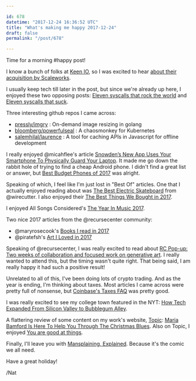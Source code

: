 ```yaml
---

id: 678
datetime: "2017-12-24 16:36:52 UTC"
title: "What's making me happy 2017-12-24"
draft: false
permalink: "/post/678"

---
```


Time for a morning #happy post!

I know a bunch of folks at [Keen IO](https://keen.io/), so I was excited to hear [about their acquisition by Scaleworks](https://medium.com/@Scaleworks/keen-io-is-joining-the-scaleworks-family-64869390dea0?source=ifttt--------------1).

I usually keep tech till later in the post, but since we're already up here, I enjoyed these two opposing posts: [Eleven syscalls that rock the world](https://www.cloudatomiclab.com/prosyscall/) and [Eleven syscalls that suck](https://www.cloudatomiclab.com/antisyscall/).

Three interesting github repos I came across:

 - [pressly/imgry](https://github.com/pressly/imgry) : On-demand image resizing in golang
 - [bloomberg/powerfulseal](https://github.com/bloomberg/powerfulseal) : A chaosmonkey for Kubernetes
 - [salemhilal/laurence](https://github.com/salemhilal/laurence) : A tool for caching APIs in Javascript for offline development

I really enjoyed @micahflee's article [Snowden’s New App Uses Your Smartphone To Physically Guard Your Laptop](https://theintercept.com/2017/12/22/snowdens-new-app-uses-your-smartphone-to-physically-guard-your-laptop/). It made me go down the rabbit hole of trying to find a cheap Android phone. I didn't find a great list or answer, but [Best Budget Phones of 2017](https://www.xda-developers.com/best-budget-phone-of-2017/) was alright.

Speaking of which, I feel like I'm just lost in "Best Of" articles. One that I actually enjoyed reading about was [The Best Electric Skateboard](https://thewirecutter.com/reviews/best-electric-skateboard/) from @wirecutter. I also enjoyed their [The Best Things We Bought in 2017](https://thewirecutter.com/blog/best-things-we-bought-in-2017/).

I enjoyed All Songs Considered's [The Year In Music 2017](https://www.npr.org/sections/allsongs/2017/12/11/569386464/all-songs-considered-the-year-in-music-2017).

Two nice 2017 articles from the @recursecenter community:

 - @maryrosecook's [Books I read in 2017](http://maryrosecook.tumblr.com/post/168821451146/books-i-read-in-2017)
 - @piratefsh's [Art I Loved in 2017](https://piratefsh.github.io/2017/12/21/compelling-works-of-art-i-discovered-in-2017.html)

Speaking of @recursecenter, I was really excited to read about [RC Pop-up: Two weeks of collaboration and focused work on generative art](https://www.recurse.com/blog/123-rc-pop-up-two-weeks-of-collaboration-and-focused-work-on-generative-art). I really wanted to attend this, but the timing wasn't quite right. That being said, I am really happy it had such a positive result!


Unrelated to all of this, I've been doing lots of crypto trading. And as the year is ending, I'm thinking about taxes. Most articles I came across were pretty full of nonsense, but [Coinbase's Taxes FAQ](https://support.coinbase.com/customer/en/portal/articles/1496488-taxes-faq) was pretty good.

I was really excited to see my college town featured in the NYT: [How Tech Expanded From Silicon Valley to Bubblegum Alley](https://www.nytimes.com/2017/12/19/business/tech-san-luis-obispo.html).


A flattering review of some content on my work's website, [Topic](https://topic.com): [Maria Bamford Is Here To Help You Through The Christmas Blues](https://www.fastcompany.com/40506019/maria-bamford-is-here-to-help-you-through-the-christmas-blues). Also on Topic, I enjoyed [You are good at things](https://www.topic.com/you-are-good-at-things).


Finally, I'll leave you with [Mansplaining, Explained](https://thenib.com/mansplaining-explained). Because it's the comic we all need.


Have a great holiday!

/Nat

